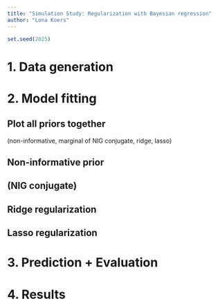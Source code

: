 ```yaml
---
title: "Simulation Study: Regularization with Bayesian regression"
author: "Lona Koers"
---
```


```r
set.seed(2025)
```

# 1. Data generation





# 2. Model fitting

## Plot all priors together

(non-informative, marginal of NIG conjugate, ridge, lasso)

## Non-informative prior


## (NIG conjugate)


## Ridge regularization


## Lasso regularization



# 3. Prediction + Evaluation



# 4. Results